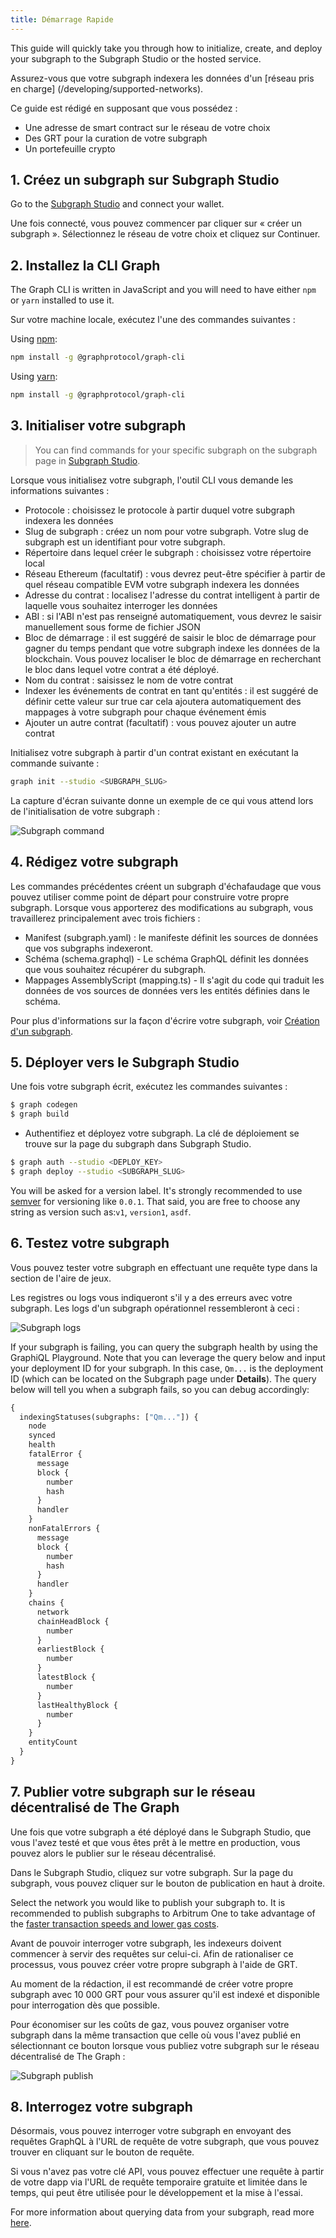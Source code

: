 ```yaml
---
title: Démarrage Rapide
---
```


This guide will quickly take you through how to initialize, create, and deploy your subgraph to the Subgraph Studio or the hosted service.

Assurez-vous que votre subgraph indexera les données d'un [réseau pris en charge] (/developing/supported-networks).

Ce guide est rédigé en supposant que vous possédez :

- Une adresse de smart contract sur le réseau de votre choix
- Des GRT pour la curation de votre subgraph
- Un portefeuille crypto

## 1. Créez un subgraph sur Subgraph Studio

Go to the [Subgraph Studio](https://thegraph.com/studio/) and connect your wallet.

Une fois connecté, vous pouvez commencer par cliquer sur « créer un subgraph ». Sélectionnez le réseau de votre choix et cliquez sur Continuer.

## 2. Installez la CLI Graph

The Graph CLI is written in JavaScript and you will need to have either `npm` or `yarn` installed to use it.

Sur votre machine locale, exécutez l'une des commandes suivantes :

Using [npm](https://www.npmjs.com/):

```sh
npm install -g @graphprotocol/graph-cli
```

Using [yarn](https://yarnpkg.com/):

```sh
npm install -g @graphprotocol/graph-cli
```

## 3. Initialiser votre subgraph

> You can find commands for your specific subgraph on the subgraph page in [Subgraph Studio](https://thegraph.com/studio/).

Lorsque vous initialisez votre subgraph, l'outil CLI vous demande les informations suivantes :

- Protocole : choisissez le protocole à partir duquel votre subgraph indexera les données
- Slug de subgraph : créez un nom pour votre subgraph. Votre slug de subgraph est un identifiant pour votre subgraph.
- Répertoire dans lequel créer le subgraph : choisissez votre répertoire local
- Réseau Ethereum (facultatif) : vous devrez peut-être spécifier à partir de quel réseau compatible EVM votre subgraph indexera les données
- Adresse du contrat : localisez l'adresse du contrat intelligent à partir de laquelle vous souhaitez interroger les données
- ABI : si l'ABI n'est pas renseigné automatiquement, vous devrez le saisir manuellement sous forme de fichier JSON
- Bloc de démarrage : il est suggéré de saisir le bloc de démarrage pour gagner du temps pendant que votre subgraph indexe les données de la blockchain. Vous pouvez localiser le bloc de démarrage en recherchant le bloc dans lequel votre contrat a été déployé.
- Nom du contrat : saisissez le nom de votre contrat
- Indexer les événements de contrat en tant qu'entités : il est suggéré de définir cette valeur sur true car cela ajoutera automatiquement des mappages à votre subgraph pour chaque événement émis
- Ajouter un autre contrat (facultatif) : vous pouvez ajouter un autre contrat

Initialisez votre subgraph à partir d'un contrat existant en exécutant la commande suivante :

```sh
graph init --studio <SUBGRAPH_SLUG>
```

La capture d'écran suivante donne un exemple de ce qui vous attend lors de l'initialisation de votre subgraph :

![Subgraph command](/img/subgraph-init-example.png)

## 4. Rédigez votre subgraph

Les commandes précédentes créent un subgraph d'échafaudage que vous pouvez utiliser comme point de départ pour construire votre propre subgraph. Lorsque vous apporterez des modifications au subgraph, vous travaillerez principalement avec trois fichiers :

- Manifest (subgraph.yaml) : le manifeste définit les sources de données que vos subgraphs indexeront.
- Schéma (schema.graphql) - Le schéma GraphQL définit les données que vous souhaitez récupérer du subgraph.
- Mappages AssemblyScript (mapping.ts) - Il s'agit du code qui traduit les données de vos sources de données vers les entités définies dans le schéma.

Pour plus d'informations sur la façon d'écrire votre subgraph, voir [Création d'un subgraph](/developing/creating-a-subgraph).

## 5. Déployer vers le Subgraph Studio

Une fois votre subgraph écrit, exécutez les commandes suivantes :

```sh
$ graph codegen
$ graph build
```

- Authentifiez et déployez votre subgraph. La clé de déploiement se trouve sur la page du subgraph dans Subgraph Studio.

```sh
$ graph auth --studio <DEPLOY_KEY>
$ graph deploy --studio <SUBGRAPH_SLUG>
```

You will be asked for a version label. It's strongly recommended to use [semver](https://semver.org/) for versioning like `0.0.1`. That said, you are free to choose any string as version such as:`v1`, `version1`, `asdf`.

## 6. Testez votre subgraph

Vous pouvez tester votre subgraph en effectuant une requête type dans la section de l'aire de jeux.

Les registres ou logs vous indiqueront s'il y a des erreurs avec votre subgraph. Les logs d'un subgraph opérationnel ressembleront à ceci :

![Subgraph logs](/img/subgraph-logs-image.png)

If your subgraph is failing, you can query the subgraph health by using the GraphiQL Playground. Note that you can leverage the query below and input your deployment ID for your subgraph. In this case, `Qm...` is the deployment ID (which can be located on the Subgraph page under **Details**). The query below will tell you when a subgraph fails, so you can debug accordingly:

```graphql
{
  indexingStatuses(subgraphs: ["Qm..."]) {
    node
    synced
    health
    fatalError {
      message
      block {
        number
        hash
      }
      handler
    }
    nonFatalErrors {
      message
      block {
        number
        hash
      }
      handler
    }
    chains {
      network
      chainHeadBlock {
        number
      }
      earliestBlock {
        number
      }
      latestBlock {
        number
      }
      lastHealthyBlock {
        number
      }
    }
    entityCount
  }
}
```

## 7. Publier votre subgraph sur le réseau décentralisé de The Graph

Une fois que votre subgraph a été déployé dans le Subgraph Studio, que vous l'avez testé et que vous êtes prêt à le mettre en production, vous pouvez alors le publier sur le réseau décentralisé.

Dans le Subgraph Studio, cliquez sur votre subgraph. Sur la page du subgraph, vous pouvez cliquer sur le bouton de publication en haut à droite.

Select the network you would like to publish your subgraph to. It is recommended to publish subgraphs to Arbitrum One to take advantage of the [faster transaction speeds and lower gas costs](/arbitrum/arbitrum-faq).

Avant de pouvoir interroger votre subgraph, les indexeurs doivent commencer à servir des requêtes sur celui-ci. Afin de rationaliser ce processus, vous pouvez créer votre propre subgraph à l'aide de GRT.

Au moment de la rédaction, il est recommandé de créer votre propre subgraph avec 10 000 GRT pour vous assurer qu'il est indexé et disponible pour interrogation dès que possible.

Pour économiser sur les coûts de gaz, vous pouvez organiser votre subgraph dans la même transaction que celle où vous l'avez publié en sélectionnant ce bouton lorsque vous publiez votre subgraph sur le réseau décentralisé de The Graph :

![Subgraph publish](/img/publish-and-signal-tx.png)

## 8. Interrogez votre subgraph

Désormais, vous pouvez interroger votre subgraph en envoyant des requêtes GraphQL à l'URL de requête de votre subgraph, que vous pouvez trouver en cliquant sur le bouton de requête.

Si vous n'avez pas votre clé API, vous pouvez effectuer une requête à partir de votre dapp via l'URL de requête temporaire gratuite et limitée dans le temps, qui peut être utilisée pour le développement et la mise à l'essai.

For more information about querying data from your subgraph, read more [here](/querying/querying-the-graph/).
